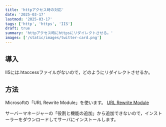 ```yaml
---
title: 'httpアクセス時の対応'
date: '2025-03-17'
lastmod: '2025-03-17'
tags: ['http', 'https', 'IIS']
draft: true
summary: 'httpアクセス時にhttpsにリダイレクトさせる。'
images: ['/static/images/twitter-card.png']
---
```


## 導入

IISには.htaccessファイルがないので，どのようにリダイレクトさせるか。

<TOCInline toc={props.toc} exclude="導入" />

## 方法

Microsoftの「URL Rewrite Module」を使います。
[URL Rewrite Module](https://learn.microsoft.com/ja-jp/iis/extensions/url-rewrite-module/using-the-url-rewrite-module)

サーバーマネージャーの「役割と機能の追加」から追加できないので，インストーラーをダウンロードしてサーバにインストールします。
